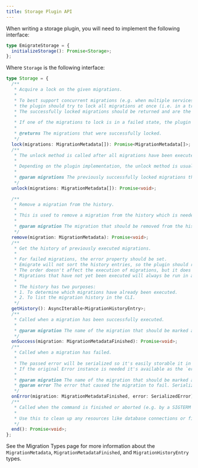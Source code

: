 ```yaml
---
title: Storage Plugin API
---
```



When writing a storage plugin, you will need to implement the following interface:

```ts
type EmigrateStorage = {
  initializeStorage(): Promise<Storage>;
};
```

Where `Storage` is the following interface:

```ts
type Storage = {
  /**
   * Acquire a lock on the given migrations.
   *
   * To best support concurrent migrations (e.g. when multiple services are deployed at the same time and want to migrate the same database)
   * the plugin should try to lock all migrations at once (i.e. in a transaction) and ignore migrations that are already locked (or done).
   * The successfully locked migrations should be returned and are the migrations that will be executed.
   *
   * If one of the migrations to lock is in a failed state, the plugin should throw an error to abort the migration attempt.
   *
   * @returns The migrations that were successfully locked.
   */
  lock(migrations: MigrationMetadata[]): Promise<MigrationMetadata[]>;
  /**
   * The unlock method is called after all migrations have been executed or when the process is interrupted (e.g. by a SIGTERM or SIGINT signal).
   *
   * Depending on the plugin implementation, the unlock method is usually a no-op for already succeeded or failed migrations.
   *
   * @param migrations The previously successfully locked migrations that should now be unlocked.
   */
  unlock(migrations: MigrationMetadata[]): Promise<void>;

  /**
   * Remove a migration from the history.
   *
   * This is used to remove a migration from the history which is needed for failed migrations to be re-executed.
   *
   * @param migration The migration that should be removed from the history.
   */
  remove(migration: MigrationMetadata): Promise<void>;
  /**
   * Get the history of previously executed migrations.
   *
   * For failed migrations, the error property should be set.
   * Emigrate will not sort the history entries, so the plugin should return the entries in the order they were executed.
   * The order doesn't affect the execution of migrations, but it does affect the order in which the history is displayed in the CLI.
   * Migrations that have not yet been executed will always be run in alphabetical order.
   *
   * The history has two purposes:
   * 1. To determine which migrations have already been executed.
   * 2. To list the migration history in the CLI.
   */
  getHistory(): AsyncIterable<MigrationHistoryEntry>;
  /**
   * Called when a migration has been successfully executed.
   *
   * @param migration The name of the migration that should be marked as done.
   */
  onSuccess(migration: MigrationMetadataFinished): Promise<void>;
  /**
   * Called when a migration has failed.
   *
   * The passed error will be serialized so it's easily storable it in the history.
   * If the original Error instance is needed it's available as the `error` property on the finished migration.
   *
   * @param migration The name of the migration that should be marked as failed.
   * @param error The error that caused the migration to fail. Serialized for easy storage.
   */
  onError(migration: MigrationMetadataFinished, error: SerializedError): Promise<void>;
  /**
   * Called when the command is finished or aborted (e.g. by a SIGTERM or SIGINT signal).
   *
   * Use this to clean up any resources like database connections or file handles.
   */
  end(): Promise<void>;
};
```

See the <Link href="/reference/migration-types/">Migration Types</Link> page for more information about the `MigrationMetadata`, `MigrationMetadataFinished`, and `MigrationHistoryEntry` types.
